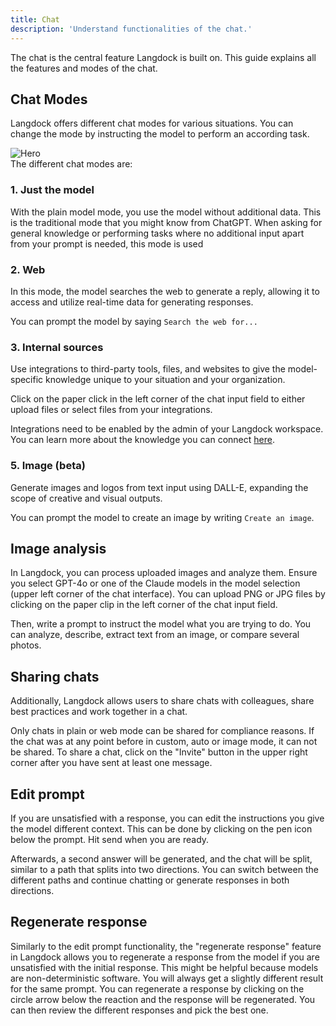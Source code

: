 ```yaml
---
title: Chat
description: 'Understand functionalities of the chat.'
---
```


The chat is the central feature Langdock is built on. This guide explains all the features and modes of the chat.

## Chat Modes
Langdock offers different chat modes for various situations. You can change the mode by instructing the model to perform an according task.

<img src="/images/chat.jpeg" alt="Hero" />
<br />
The different chat modes are:

### 1. Just the model
With the plain model mode, you use the model without additional data. This is the traditional mode that you might know from ChatGPT. When asking for general knowledge or performing tasks where no additional input apart from your prompt is needed, this mode is used


### 2. Web
In this mode, the model searches the web to generate a reply, allowing it to access and utilize real-time data for generating responses.

You can prompt the model by saying `Search the web for...`


### 3. Internal sources
Use integrations to third-party tools, files, and websites to give the model-specific knowledge unique to your situation and your organization. 

Click on the paper click in the left corner of the chat input field to either upload files or select files from your integrations.

Integrations need to be enabled by the admin of your Langdock workspace. You can learn more about the knowledge you can connect [here](/integrations).

### 5. Image (beta)
Generate images and logos from text input using DALL-E, expanding the scope of creative and visual outputs.

You can prompt the model to create an image by writing `Create an image`.

## Image analysis
In Langdock, you can process uploaded images and analyze them. Ensure you select GPT-4o or one of the Claude models in the model selection (upper left corner of the chat interface). You can upload PNG or JPG files by clicking on the paper clip in the left corner of the chat input field.

Then, write a prompt to instruct the model what you are trying to do. You can analyze, describe, extract text from an image, or compare several photos.

## Sharing chats
Additionally, Langdock allows users to share chats with colleagues, share best practices and work together in a chat.

Only chats in plain or web mode can be shared for compliance reasons. If the chat was at any point before in custom, auto or image mode, it can not be shared. To share a chat, click on the "Invite" button in the upper right corner after you have sent at least one message.

## Edit prompt
If you are unsatisfied with a response, you can edit the instructions you give the model different context. This can be done by clicking on the pen icon below the prompt. Hit send when you are ready.

Afterwards, a second answer will be generated, and the chat will be split, similar to a path that splits into two directions. You can switch between the different paths and continue chatting or generate responses in both directions.

## Regenerate response
Similarly to the edit prompt functionality, the "regenerate response" feature in Langdock allows you to regenerate a response from the model if you are unsatisfied with the initial response. This might be helpful because models are non-deterministic software. You will always get a slightly different result for the same prompt. You can regenerate a response by clicking on the circle arrow below the reaction and the response will be regenerated. You can then review the different responses and pick the best one.


